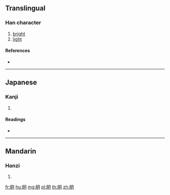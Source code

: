 {{character info/new}}
==Translingual==

===Han character===
{{Han char|rn=109|rad=目|as=04|sn=9|four=|canj=BUB}}

# [[bright]]
# [[light]]

====References====
* {{Han ref|kx=0802.040|dkj=23178|dj=1218.100|hdz=42476.050|uh=7700|ud=30464}}

----

==Japanese==

===Kanji===
{{ja-kanji|grade=|rs=目04}}

# {{defn|lang=ja|sort=目04}}

====Readings====
* {{ja-readings|on=[[べい]] (bei), [[みょう]] (myō)|kun=[[みる]] (miru)|nanori=}}

----

==Mandarin==

===Hanzi===
{{cmn-hanzi|pin=[[míng]] ([[ming2]])|wg=ming<sup>2</sup>}}

# {{defn|lang=cmn|sort=目04}}

[[fr:眀]]
[[hu:眀]]
[[mg:眀]]
[[pl:眀]]
[[th:眀]]
[[zh:眀]]